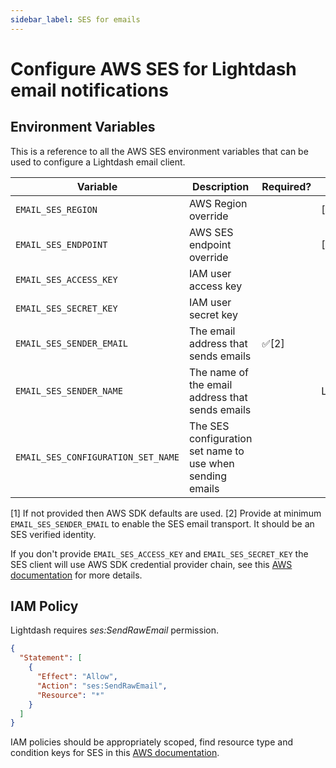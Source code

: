 ```yaml
---
sidebar_label: SES for emails
---
```


# Configure AWS SES for Lightdash email notifications

## Environment Variables

This is a reference to all the AWS SES environment variables that can be used to configure a Lightdash email client.

| Variable                           | Description                                               | Required? | Default   |
| ---------------------------------- | --------------------------------------------------------- | --------- | --------- |
| `EMAIL_SES_REGION`                 | AWS Region override                                       |           | [1]       |
| `EMAIL_SES_ENDPOINT`               | AWS SES endpoint override                                 |           | [1]       |
| `EMAIL_SES_ACCESS_KEY`             | IAM user access key                                       |           |           |
| `EMAIL_SES_SECRET_KEY`             | IAM user secret key                                       |           |           |
| `EMAIL_SES_SENDER_EMAIL`           | The email address that sends emails                       | ✅[2]     |           |
| `EMAIL_SES_SENDER_NAME`            | The name of the email address that sends emails           |           | Lightdash |
| `EMAIL_SES_CONFIGURATION_SET_NAME` | The SES configuration set name to use when sending emails |           |           |

[1] If not provided then AWS SDK defaults are used.
[2] Provide at minimum `EMAIL_SES_SENDER_EMAIL` to enable the SES email transport. It should be an SES verified identity.

If you don't provide `EMAIL_SES_ACCESS_KEY` and `EMAIL_SES_SECRET_KEY` the SES client will use AWS SDK credential provider chain,
see this [AWS documentation](https://docs.aws.amazon.com/sdk-for-javascript/v2/developer-guide/setting-credentials-node.html) for more details.

## IAM Policy

Lightdash requires _ses:SendRawEmail_ permission.

```json
{
  "Statement": [
    {
      "Effect": "Allow",
      "Action": "ses:SendRawEmail",
      "Resource": "*"
    }
  ]
}
```

IAM policies should be appropriately scoped, find resource type and condition keys for SES in this [AWS documentation](https://docs.aws.amazon.com/service-authorization/latest/reference/list_amazonses.html).
